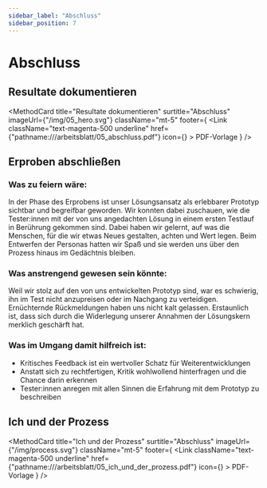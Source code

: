 ```yaml
---
sidebar_label: "Abschluss"
sidebar_position: 7
---
```



# Abschluss

## Resultate dokumentieren

<MethodCard
  title="Resultate dokumentieren"
  surtitle="Abschluss"
  imageUrl={"/img/05_hero.svg"}
  className="mt-5"
  footer={
    <Link
      className="text-magenta-500 underline"
      href={"pathname:///arbeitsblatt/05_abschluss.pdf"}
      icon={<EditIcon className="w-3 h-3 text-inherit" />}
    >
      PDF-Vorlage
    </Link>
  }
/>

## Erproben abschließen

### Was zu feiern wäre:

In der Phase des Erprobens ist unser Lösungsansatz als erlebbarer Prototyp sichtbar und begreifbar geworden. Wir konnten dabei zuschauen, wie die Tester:innen mit der von uns angedachten Lösung in einem ersten Testlauf in Berührung gekommen sind. Dabei haben wir gelernt, auf was die Menschen, für die wir etwas Neues gestalten, achten und Wert legen. Beim Entwerfen der Personas hatten wir Spaß und sie werden uns über den Prozess hinaus im Gedächtnis bleiben.

### Was anstrengend gewesen sein könnte:

Weil wir stolz auf den von uns entwickelten Prototyp sind, war es schwierig, ihn im Test nicht anzupreisen oder im Nachgang zu verteidigen. Ernüchternde Rückmeldungen haben uns nicht kalt gelassen. Erstaunlich ist, dass sich durch die Widerlegung unserer Annahmen der Lösungskern merklich geschärft hat.

### Was im Umgang damit hilfreich ist:

- Kritisches Feedback ist ein wertvoller Schatz für Weiterentwicklungen
- Anstatt sich zu rechtfertigen, Kritik wohlwollend hinterfragen und die Chance darin erkennen
- Tester:innen anregen mit allen Sinnen die Erfahrung mit dem Prototyp zu beschreiben

## Ich und der Prozess

<MethodCard
  title="Ich und der Prozess"
  surtitle="Abschluss"
  imageUrl={"/img/process.svg"}
  className="mt-5"
  footer={
    <Link
      className="text-magenta-500 underline"
      href={"pathname:///arbeitsblatt/05_ich_und_der_prozess.pdf"}
      icon={<EditIcon className="w-3 h-3 text-inherit" />}
    >
      PDF-Vorlage
    </Link>
  }
/>
